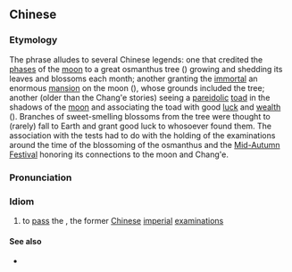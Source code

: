 {{also|蟾宫折桂}}
==Chinese==
{{zh-forms|Toad Palace; the Moon|s=蟾宫折桂|lit=to [[break off]] [[osmanthus]] <nowiki>[</nowiki>[[blossom]]s<nowiki>]</nowiki> in the [[toad|Toad]] [[palace|Palace]]|type=211}}

===Etymology===
{{zh-compound|蟾宮|折|桂|Toad Palace; the Moon|[[break off]]|[[osmanthus]]}} The phrase alludes to several Chinese legends: one that credited the [[phase]]s of the [[moon]] to a great osmanthus tree ({{zh-l|桂}}) growing and shedding its leaves and blossoms each month; another granting the [[immortal]] {{w|Chang'e}} an enormous [[mansion]] on the moon ({{zh-l|月宮}}), whose grounds included the tree; another (older than the Chang'e stories) seeing a [[pareidolic]] [[toad]] in the shadows of the [[moon]] and associating the toad with good [[luck]] and [[wealth]] ({{zh-l|金蟾}}). Branches of sweet-smelling blossoms from the tree were thought to (rarely) fall to Earth and grant good luck to whosoever found them. The association with the tests had to do with the holding of the examinations around the time of the blossoming of the osmanthus and the [[Mid-Autumn Festival]] honoring its connections to the moon and Chang'e.

===Pronunciation===
{{zh-pron
|m=chángōng zhé guì
|c=sim4 gung1 zit3 gwai3
|cat=id
}}

===Idiom===
{{zh-idiom}}

# {{lb|zh|archaic}} to [[pass]] the ''{{w|keju}}'', the former [[Chinese]] [[imperial]] [[examination]]s

====See also====
* {{zh-l|科舉}}